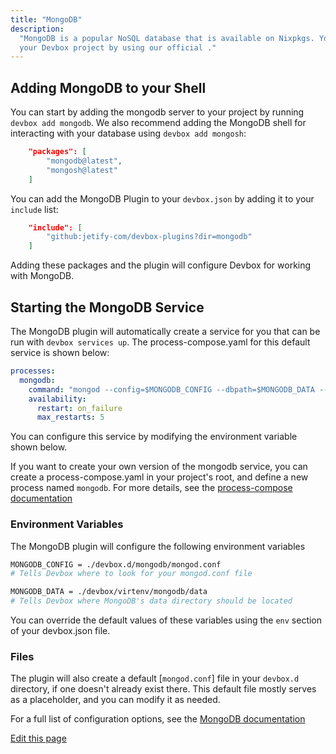 ```yaml
---
title: "MongoDB"
description:
  "MongoDB is a popular NoSQL database that is available on Nixpkgs. You can configure MongoDB for
  your Devbox project by using our official ."
---
```


## Adding MongoDB to your Shell[​](#adding-mongodb-to-your-shell "Direct link to Adding MongoDB to your Shell")

You can start by adding the mongodb server to your project by running `devbox add mongodb`. We also
recommend adding the MongoDB shell for interacting with your database using `devbox add mongosh`:

```json
    "packages": [
        "mongodb@latest",
        "mongosh@latest"
    ]
```

You can add the MongoDB Plugin to your `devbox.json` by adding it to your `include` list:

```json
    "include": [
        "github:jetify-com/devbox-plugins?dir=mongodb"
    ]
```

Adding these packages and the plugin will configure Devbox for working with MongoDB.

## Starting the MongoDB Service[​](#starting-the-mongodb-service "Direct link to Starting the MongoDB Service")

The MongoDB plugin will automatically create a service for you that can be run with
`devbox services up`. The process-compose.yaml for this default service is shown below:

```yaml
processes:
  mongodb:
    command: "mongod --config=$MONGODB_CONFIG --dbpath=$MONGODB_DATA --bind_ip_all"
    availability:
      restart: on_failure
      max_restarts: 5
```

You can configure this service by modifying the environment variable shown below.

If you want to create your own version of the mongodb service, you can create a process-compose.yaml
in your project's root, and define a new process named `mongodb`. For more details, see the
[process-compose documentation](https://f1bonacc1.github.io/process-compose/)

### Environment Variables[​](#environment-variables "Direct link to Environment Variables")

The MongoDB plugin will configure the following environment variables

```bash
MONGODB_CONFIG = ./devbox.d/mongodb/mongod.conf
# Tells Devbox where to look for your mongod.conf file

MONGODB_DATA = ./devbox/virtenv/mongodb/data
# Tells Devbox where MongoDB's data directory should be located
```

You can override the default values of these variables using the `env` section of your devbox.json
file.

### Files[​](#files "Direct link to Files")

The plugin will also create a default \[`mongod.conf`] file in your `devbox.d` directory, if one
doesn't already exist there. This default file mostly serves as a placeholder, and you can modify it
as needed.

For a full list of configuration options, see the
[MongoDB documentation](https://www.mongodb.com/docs/v6.0/reference/configuration-options/)

[Edit this page](https://github.com/jetify-com/devbox/tree/main/docs/app/docs/devbox-examples/databases/mongodb.md)

